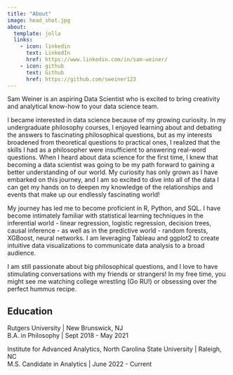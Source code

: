 ```yaml
---
title: "About"
image: head_shot.jpg
about:
  template: jolla
  links:
    - icon: linkedin
      text: LinkedIn
      href: https://www.linkedin.com/in/sam-weiner/
    - icon: github
      text: Github
      href: https://github.com/sweiner123
---
```


Sam Weiner is an aspiring Data Scientist who is excited to bring creativity and analytical know-how to your data science team.

I became interested in data science because of my growing curiosity. In my undergraduate philosophy courses, I enjoyed learning about and debating the answers to fascinating philosophical questions, but as my interests broadened from theoretical questions to practical ones, I realized that the skills I had as a philosopher were insufficient to answering real-word questions. When I heard about data science for the first time, I knew that becoming a data scientist was going to be my path forward to gaining a better understanding of our world. My curiosity has only grown as I have embarked on this journey, and I am so excited to dive into all of the data I can get my hands on to deepen my knowledge of the relationships and events that make up our endlessly fascinating world!

My journey has led me to become proficient in R, Python, and SQL. I have become intimately familiar with statistical learning techniques in the inferential world - linear regression, logistic regression, decision trees, causal inference - as well as in the predictive world - random forests, XGBoost, neural networks. I am leveraging Tableau and ggplot2 to create intuitive data visualizations to communicate data analysis to a broad audience.

I am still passionate about big philosophical questions, and I love to have stimulating conversations with my friends or strangers! In my free time, you might see me watching college wrestling (Go RU!) or obsessing over the perfect hummus recipe.

## Education

Rutgers University \| New Brunswick, NJ\
B.A. in Philosophy \| Sept 2018 - May 2021

Institute for Advanced Analytics, North Carolina State University \| Raleigh, NC\
M.S. Candidate in Analytics \| June 2022 - Current
